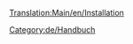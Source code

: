 [[Translation:Main/en/Installation]]{{en/-}}
{{en/Bilingual box|de
|Sammlung von Artikeln, die bei der Installation von OpenTTD helfen.
|Collection of pages that aid installation of OpenTTD.}}

[[Category:de/Handbuch]]